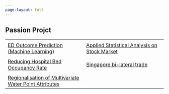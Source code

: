 ```yaml
---
page-layout: full
---
```


## Passion Projct

|                                                                                                                      |                                                                                                                        |
|----------------------------------------------------------------------------------------------------------------------|------------------------------------------------------------------------------------------------------------------------|
|                                                                                                                      |                                                                                                                        |
| [ED Outcome Prediction (Machine Learning)](https://github.com/zhufy3/ED-Outcome-Prediction-with-Machine-Learning)    | [Applied Statistical Analysis on Stock Market](https://github.com/zhufy3/Applied-Statistical-Analysis-on-Stock-Market) |
|                                                                                                                      |                                                                                                                        |
| [Reducing Hospital Bed Occupancy Rate](https://github.com/zhufy3/Reducing-Hospital-Bed-Occupancy-Rate)               | [Singapore bi-lateral trade](https://608vaa.netlify.app/take-home_ex4/take-home_ex4)                                   |
|                                                                                                                      |                                                                                                                        |
| [Regionalisation of Multivariate Water Point Attributes](https://isss624gaa.netlify.app/take_home_ex2/take_home_ex2) |                                                                                                                        |
